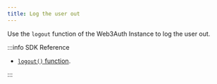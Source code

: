 ```yaml
---
title: Log the user out
---
```


Use the `logout` function of the Web3Auth Instance to log the user out.

:::info SDK Reference

- [`logout()` function](/sdk/pnp/android/usage#logout).

:::
